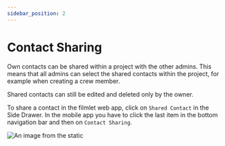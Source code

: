 ```yaml
---
sidebar_position: 2
---
```


# Contact Sharing

Own contacts can be shared within a project with the other admins. This means that all admins can select the shared contacts within the project, for example when creating a crew member. 

Shared contacts can still be edited and deleted only by the owner.

To share a contact in the filmlet web app, click on `Shared Contact` in the Side Drawer. 
In the mobile app you have to click the last item in the bottom navigation bar and then on `Contact Sharing`.

![An image from the static](/img/contact_sharing_web.png)